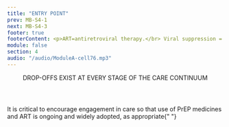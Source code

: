 ```yaml
---
title: "ENTRY POINT"
prev: MB-S4-1
next: MB-S4-3
footer: true
footerContent: <p>ART=antiretroviral therapy.</br> Viral suppression = HIV viral load <200 copies/mL.<br/></br><span class='font-bold'> Reference&#58; 1. </span>Achieving Together&#58; A Plan to End the HIV Epidemic in Texas. A Status-Neutral Approach&#58; Achieving Together to End the HIV Epidemic. June 18, 2020. Accessed May 19, 2022. https://achievingtogethertx.org/wp-content/uploads/2020/11/Status-Neutral-White-Paper_06182020.pdf <b>2.</b> Myers JE, Braunstein SL, Xia Q, et al. Redefining prevention and care&#58; a status-neutral approach to HIV. Open Forum Infect Dis. 2018;5(6):ofy097. doi:10.1093/ofid/ofy097 <b>3.</b> United States Department of Health and Human Services. National Strategic Plan&#58; A Roadmap to End the Epidemic. Accessed April 22, 2022. https://hivgov-prod-v3.s3.amazonaws.com/s3fs-public/HIV-National-Strategic-Plan-2021-2025.pdf</p>
module: false
section: 4
audio: "/audio/ModuleA-cell76.mp3"
---
```


<Header>
  DROP-OFFS EXIST AT EVERY STAGE OF THE
  <span className="text-red">CARE CONTINUUM</span>
</Header>
<PotatoLayout class="flex justify-center items-center mt-2 2xl:mt-8">
  <HIVReturns varient2 />
</PotatoLayout>
<PotatoLayout class="w-6/12 2xl:w-10/12 mt-4 mx-auto">
  <PP className="font-sans text-red text-center font-medium text-sm 2xl:text-2xl">
    It is critical to encourage engagement in care so that use of PrEP medicines
    and ART is ongoing and widely adopted, as appropriate{" "}
  </PP>
</PotatoLayout>
